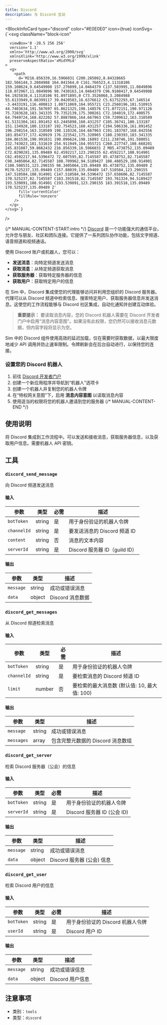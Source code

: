 ```yaml
---
title: Discord
description: 与 Discord 互动
---
```



<BlockInfoCard 
  type="discord"
  color="#E0E0E0"
  icon={true}
  iconSvg={`<svg className="block-icon"
      
      
      
      viewBox='0 -28.5 256 256'
      version='1.1'
      xmlns='http://www.w3.org/2000/svg'
      xmlnsXlink='http://www.w3.org/1999/xlink'
      preserveAspectRatio='xMidYMid'
    >
      <g>
        <path
          d='M216.856339,16.5966031 C200.285002,8.84328665 182.566144,3.2084988 164.041564,0 C161.766523,4.11318106 159.108624,9.64549908 157.276099,14.0464379 C137.583995,11.0849896 118.072967,11.0849896 98.7430163,14.0464379 C96.9108417,9.64549908 94.1925838,4.11318106 91.8971895,0 C73.3526068,3.2084988 55.6133949,8.86399117 39.0420583,16.6376612 C5.61752293,67.146514 -3.4433191,116.400813 1.08711069,164.955721 C23.2560196,181.510915 44.7403634,191.567697 65.8621325,198.148576 C71.0772151,190.971126 75.7283628,183.341335 79.7352139,175.300261 C72.104019,172.400575 64.7949724,168.822202 57.8887866,164.667963 C59.7209612,163.310589 61.5131304,161.891452 63.2445898,160.431257 C105.36741,180.133187 151.134928,180.133187 192.754523,160.431257 C194.506336,161.891452 196.298154,163.310589 198.110326,164.667963 C191.183787,168.842556 183.854737,172.420929 176.223542,175.320965 C180.230393,183.341335 184.861538,190.991831 190.096624,198.16893 C211.238746,191.588051 232.743023,181.531619 254.911949,164.955721 C260.227747,108.668201 245.831087,59.8662432 216.856339,16.5966031 Z M85.4738752,135.09489 C72.8290281,135.09489 62.4592217,123.290155 62.4592217,108.914901 C62.4592217,94.5396472 72.607595,82.7145587 85.4738752,82.7145587 C98.3405064,82.7145587 108.709962,94.5189427 108.488529,108.914901 C108.508531,123.290155 98.3405064,135.09489 85.4738752,135.09489 Z M170.525237,135.09489 C157.88039,135.09489 147.510584,123.290155 147.510584,108.914901 C147.510584,94.5396472 157.658606,82.7145587 170.525237,82.7145587 C183.391518,82.7145587 193.761324,94.5189427 193.539891,108.914901 C193.539891,123.290155 183.391518,135.09489 170.525237,135.09489 Z'
          fill='currentColor'
          fillRule='nonzero'
        />
      </g>
    </svg>`}
/>

{/* MANUAL-CONTENT-START:intro */}
[Discord](https://discord.com) 是一个功能强大的通信平台，允许您与朋友、社区和团队连接。它提供了一系列团队协作功能，包括文字频道、语音频道和视频通话。

使用 Discord 账户或机器人，您可以：

- **发送消息**：向特定频道发送消息
- **获取消息**：从特定频道获取消息
- **获取服务器**：获取特定服务器的信息
- **获取用户**：获取特定用户的信息

在 Sim 中，Discord 集成使您的代理能够访问并利用您组织的 Discord 服务器。代理可以从 Discord 频道中检索信息、搜索特定用户、获取服务器信息并发送消息。这使您的工作流程能够与 Discord 社区集成，自动化通知并创建互动体验。

> **重要提示：** 要读取消息内容，您的 Discord 机器人需要在 Discord 开发者门户中启用“消息内容意图”。如果没有此权限，您仍然可以接收消息元数据，但内容字段将显示为空。

Sim 中的 Discord 组件使用高效的延迟加载，仅在需要时获取数据，以最大限度地减少 API 调用并防止速率限制。令牌刷新会在后台自动进行，以保持您的连接。

### 设置您的 Discord 机器人

1. 前往 [Discord 开发者门户](https://discord.com/developers/applications)
2. 创建一个新应用程序并导航到“机器人”选项卡
3. 创建一个机器人并复制您的机器人令牌
4. 在“特权网关意图”下，启用 **消息内容意图** 以读取消息内容
5. 使用适当的权限将您的机器人邀请到您的服务器
{/* MANUAL-CONTENT-END */}

## 使用说明

将 Discord 集成到工作流程中。可以发送和接收消息，获取服务器信息，以及获取用户信息。需要机器人 API 密钥。

## 工具

### `discord_send_message`

向 Discord 频道发送消息

#### 输入

| 参数 | 类型 | 必需 | 描述 |
| --------- | ---- | -------- | ----------- |
| `botToken` | string | 是 | 用于身份验证的机器人令牌 |
| `channelId` | string | 是 | 要发送消息的 Discord 频道 ID |
| `content` | string | 否 | 消息的文本内容 |
| `serverId` | string | 是 | Discord 服务器 ID（guild ID） |

#### 输出

| 参数 | 类型 | 描述 |
| --------- | ---- | ----------- |
| `message` | string | 成功或错误消息 |
| `data` | object | Discord 消息数据 |

### `discord_get_messages`

从 Discord 频道检索消息

#### 输入

| 参数 | 类型 | 必需 | 描述 |
| --------- | ---- | -------- | ----------- |
| `botToken` | string | 是 | 用于身份验证的机器人令牌 |
| `channelId` | string | 是 | 要检索消息的 Discord 频道 ID |
| `limit` | number | 否 | 要检索的最大消息数 \(默认值: 10, 最大值: 100\) |

#### 输出

| 参数 | 类型 | 描述 |
| --------- | ---- | ----------- |
| `message` | string | 成功或错误消息 |
| `messages` | array | 包含完整元数据的 Discord 消息数组 |

### `discord_get_server`

检索 Discord 服务器（公会）的信息

#### 输入

| 参数 | 类型 | 必需 | 描述 |
| --------- | ---- | -------- | ----------- |
| `botToken` | string | 是 | 用于身份验证的机器人令牌 |
| `serverId` | string | 是 | Discord 服务器 ID \(公会 ID\) |

#### 输出

| 参数 | 类型 | 描述 |
| --------- | ---- | ----------- |
| `message` | string | 成功或错误消息 |
| `data` | object | Discord 服务器 \(公会\) 信息 |

### `discord_get_user`

检索 Discord 用户的信息

#### 输入

| 参数 | 类型 | 必需 | 描述 |
| --------- | ---- | -------- | ----------- |
| `botToken` | string | 是 | 用于身份验证的 Discord 机器人令牌 |
| `userId` | string | 是 | Discord 用户 ID |

#### 输出

| 参数 | 类型 | 描述 |
| --------- | ---- | ----------- |
| `message` | string | 成功或错误信息 |
| `data` | object | Discord 用户信息 |

## 注意事项

- 类别：`tools`
- 类型：`discord`
